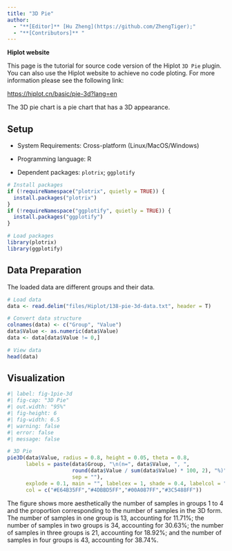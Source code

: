```yaml
---
title: "3D Pie"
author:
  - "**[Editor]** [Hu Zheng](https://github.com/ZhengTiger);"
  - "**[Contributors]** "
---
```


::: callout-note
**Hiplot website**

This page is the tutorial for source code version of the Hiplot `3D Pie` plugin. You can also use the Hiplot website to achieve no code ploting. For more information please see the following link:

<https://hiplot.cn/basic/pie-3d?lang=en>
:::

The 3D pie chart is a pie chart that has a 3D appearance.

## Setup

-   System Requirements: Cross-platform (Linux/MacOS/Windows)

-   Programming language: R

-   Dependent packages: `plotrix`; `ggplotify`

```r
# Install packages
if (!requireNamespace("plotrix", quietly = TRUE)) {
  install.packages("plotrix")
}
if (!requireNamespace("ggplotify", quietly = TRUE)) {
  install.packages("ggplotify")
}

# Load packages
library(plotrix)
library(ggplotify)
```

## Data Preparation

The loaded data are different groups and their data.

```r
# Load data
data <- read.delim("files/Hiplot/138-pie-3d-data.txt", header = T)

# Convert data structure
colnames(data) <- c("Group", "Value")
data$Value <- as.numeric(data$Value)
data <- data[data$Value != 0,]

# View data
head(data)
```

## Visualization

```r
#| label: fig-1pie-3d
#| fig-cap: "3D Pie"
#| out.width: "95%"
#| fig-height: 6
#| fig-width: 6.5
#| warning: false
#| error: false
#| message: false

# 3D Pie
pie3D(data$Value, radius = 0.8, height = 0.05, theta = 0.8,
      labels = paste(data$Group, "\n(n=", data$Value, ", ",
                     round(data$Value / sum(data$Value) * 100, 2), "%)",
                     sep = ""),
      explode = 0.1, main = "", labelcex = 1, shade = 0.4, labelcol = "black",
      col = c("#E64B35FF","#4DBBD5FF","#00A087FF","#3C5488FF"))
```

The figure shows more aesthetically the number of samples in groups 1 to 4 and the proportion corresponding to the number of samples in the 3D form. The number of samples in one group is 13, accounting for 11.71%; the number of samples in two groups is 34, accounting for 30.63%; the number of samples in three groups is 21, accounting for 18.92%; and the number of samples in four groups is 43, accounting for 38.74%.


